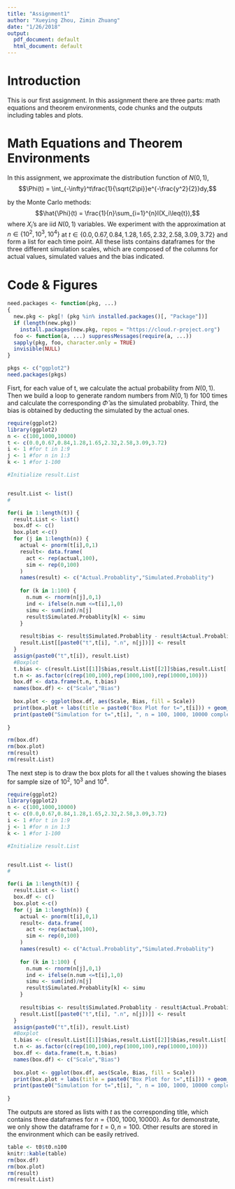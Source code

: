 ```yaml
---
title: "Assignment1"
author: "Xueying Zhou, Zimin Zhuang"
date: "1/26/2018"
output: 
  pdf_document: default
  html_document: default
---
```

# Introduction

This is our first assignment. In this assignment there are three parts: math equations and theorem environments, code chunks and the outputs including tables and plots.

# Math Equations and Theorem Environments

In this assignment, we approximate the distribution function of $N(0,1)$,$$\Phi(t) = \int_{-\infty}^t\frac{1}{\sqrt{2\pi}}e^{-\frac{y^2}{2}}dy,$$

by the Monte Carlo methods:$$\hat{\Phi}(t) = \frac{1}{n}\sum_{i=1}^{n}I(X_i\leq{t}),$$
where $X_i$'s are iid $N(0,1)$ variables. We experiment with the approximation at $n \in \{ 10^2, 10^3, 10^4 \}$ at 
$t \in \{ 0.0, 0.67, 0.84, 1.28, 1.65, 2.32, 2.58, 3.09, 3.72\}$ and form a list for each time point. All these lists contains dataframes for the three different simulation scales, which are composed of the columns for actual values, simulated values and the bias indicated.




# Code & Figures

```r
need.packages <- function(pkg, ...)
{
  new.pkg <- pkg[! (pkg %in% installed.packages()[, "Package"])]
  if (length(new.pkg))
    install.packages(new.pkg, repos = "https://cloud.r-project.org")
  foo <- function(a, ...) suppressMessages(require(a, ...))
  sapply(pkg, foo, character.only = TRUE)
  invisible(NULL)
}

pkgs <- c("ggplot2")
need.packages(pkgs)
```
Fisrt, for each value of t, we calculate the actual probability from $N(0,1)$. Then we build a loop to generate random numbers from $N(0,1)$ for 100 times and calculate the corresponding $\hat{\Phi}$ as the simulated probablity. Third, the bias is obtained by deducting the simulated by the actual ones.

```r
require(ggplot2)
library(ggplot2)
n <- c(100,1000,10000)
t <- c(0.0,0.67,0.84,1.28,1.65,2.32,2.58,3.09,3.72)
i <- 1 #for t in 1:9
j <- 1 #for n in 1:3
k <- 1 #for 1-100

#Initialize result.List


result.List <- list()
#

for(i in 1:length(t)) {
  result.List <- list()
  box.df <- c()
  box.plot <-c()
  for (j in 1:length(n)) {
    actual <- pnorm(t[i],0,1)
    result<- data.frame(
      act <- rep(actual,100),
      sim <- rep(0,100)
    )  
    names(result) <- c("Actual.Probablity","Simulated.Probablity")
    
    for (k in 1:100) {
      n.num <- rnorm(n[j],0,1)
      ind <- ifelse(n.num <=t[i],1,0)
      simu <- sum(ind)/n[j]
      result$Simulated.Probablity[k] <- simu
    }
    
    result$bias <- result$Simulated.Probablity - result$Actual.Probablity
    result.List[[paste0("t",t[i], ".n", n[j])]] <- result
  }
  assign(paste0("t",t[i]), result.List)
  #Boxplot
  t.bias <- c(result.List[[1]]$bias,result.List[[2]]$bias,result.List[[3]]$bias)
  t.n <- as.factor(c(rep(100,100),rep(1000,100),rep(10000,100)))
  box.df <- data.frame(t.n, t.bias)
  names(box.df) <- c("Scale","Bias")
  
  box.plot <- ggplot(box.df, aes(Scale, Bias, fill = Scale))
  print(box.plot + labs(title = paste0("Box Plot for t=",t[i])) + geom_boxplot())
  print(paste0("Simulation for t=",t[i], ", n = 100, 1000, 10000 complete!"))
  
}

rm(box.df)
rm(box.plot)
rm(result)
rm(result.List)
```
The next step is to draw the box plots for all the t values showing the biases for sample size of $10^2$, $10^3$ and $10^4$.

```r
require(ggplot2)
library(ggplot2)
n <- c(100,1000,10000)
t <- c(0.0,0.67,0.84,1.28,1.65,2.32,2.58,3.09,3.72)
i <- 1 #for t in 1:9
j <- 1 #for n in 1:3
k <- 1 #for 1-100

#Initialize result.List


result.List <- list()
#

for(i in 1:length(t)) {
  result.List <- list()
  box.df <- c()
  box.plot <-c()
  for (j in 1:length(n)) {
    actual <- pnorm(t[i],0,1)
    result<- data.frame(
      act <- rep(actual,100),
      sim <- rep(0,100)
    )  
    names(result) <- c("Actual.Probablity","Simulated.Probablity")
    
    for (k in 1:100) {
      n.num <- rnorm(n[j],0,1)
      ind <- ifelse(n.num <=t[i],1,0)
      simu <- sum(ind)/n[j]
      result$Simulated.Probablity[k] <- simu
    }
    
    result$bias <- result$Simulated.Probablity - result$Actual.Probablity
    result.List[[paste0("t",t[i], ".n", n[j])]] <- result
  }
  assign(paste0("t",t[i]), result.List)
  #Boxplot
  t.bias <- c(result.List[[1]]$bias,result.List[[2]]$bias,result.List[[3]]$bias)
  t.n <- as.factor(c(rep(100,100),rep(1000,100),rep(10000,100)))
  box.df <- data.frame(t.n, t.bias)
  names(box.df) <- c("Scale","Bias")
  
  box.plot <- ggplot(box.df, aes(Scale, Bias, fill = Scale))
  print(box.plot + labs(title = paste0("Box Plot for t=",t[i])) + geom_boxplot())
  print(paste0("Simulation for t=",t[i], ", n = 100, 1000, 10000 complete!"))
  
}
```

The outputs are stored as lists with $t$ as the corresponding title, which contains three dataframes for $n=\{100, 1000, 10000\}$. As for demonstrate, we only show the dataframe for $t=0, n=100$. Other results are stored in the environment which can be easily retrived.

```r
table <- t0$t0.n100
knitr::kable(table)
rm(box.df)
rm(box.plot)
rm(result)
rm(result.List)
```

